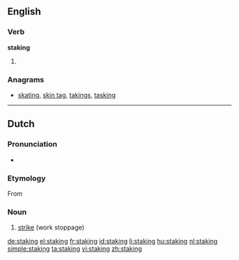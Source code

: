 ==English==

===Verb===
'''staking'''

# {{present participle of|stake}}

===Anagrams===
* [[skating#English|skating]], [[skin tag#English|skin tag]], [[takings#English|takings]], [[tasking#English|tasking]]

----

==Dutch==
{{wikipedia|lang=nl}}

===Pronunciation===
* {{IPA|/ˈstakɪŋ/|lang=nl}}

===Etymology===
From {{suffix|staken|ing|lang=nl}}

===Noun===
{{nl-noun|g=f||stakinkje}}

# [[strike]] (work stoppage)

[[de:staking]]
[[el:staking]]
[[fr:staking]]
[[id:staking]]
[[li:staking]]
[[hu:staking]]
[[nl:staking]]
[[simple:staking]]
[[ta:staking]]
[[vi:staking]]
[[zh:staking]]